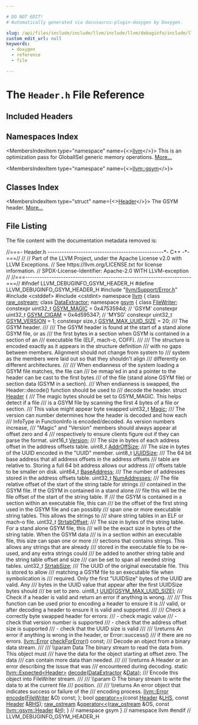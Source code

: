 ```yaml
---

# DO NOT EDIT!
# Automatically generated via docusaurus-plugin-doxygen by Doxygen.

slug: /api/files/include/include/llvm/include/llvm/debuginfo/include/llvm/debuginfo/gsym/header-h
custom_edit_url: null
keywords:
  - doxygen
  - reference
  - file

---
```





# The `Header.h` File Reference

<DoxygenPage pluginConfig={pluginConfig}>



## Included Headers

<IncludesList>
<IncludesListItem
  filePath="llvm/Support/Error.h"
  permalink="/docs/api/files/include/include/llvm/include/llvm/support/error-h"
  isLocal="true" />
<IncludesListItem
  filePath="cstddef"
  permalink=""
  isLocal="false" />
<IncludesListItem
  filePath="cstdint"
  permalink=""
  isLocal="false" />
</IncludesList>

## Namespaces Index

<MembersIndex>

<MembersIndexItem
  type="namespace"
  name={<><a href="/docs/api/namespaces/llvm">llvm</a></>}>
This is an optimization pass for GlobalISel generic memory operations. <a href="/docs/api/namespaces/llvm/#details">More...</a>
</MembersIndexItem>

<MembersIndexItem
  type="namespace"
  name={<><a href="/docs/api/namespaces/llvm/gsym">llvm::gsym</a></>}>
</MembersIndexItem>

</MembersIndex>

## Classes Index

<MembersIndex>

<MembersIndexItem
  type="struct"
  name={<><a href="/docs/api/structs/llvm/gsym/header">Header</a></>}>
The GSYM header. <a href="/docs/api/structs/llvm/gsym/header/#details">More...</a>
</MembersIndexItem>

</MembersIndex>


## File Listing

The file content with the documentation metadata removed is:

<ProgramListing>

<Link id="l00001" /><CodeLine lineNumber="1"><Highlight kind="comment">//===- Header.h -------------------------------------------------&#42;- C++ -&#42;-===//</Highlight><Highlight kind="normal"></Highlight></CodeLine>
<Link id="l00002" /><CodeLine lineNumber="2"><Highlight kind="normal"></Highlight><Highlight kind="comment">//</Highlight><Highlight kind="normal"></Highlight></CodeLine>
<Link id="l00003" /><CodeLine lineNumber="3"><Highlight kind="normal"></Highlight><Highlight kind="comment">// Part of the LLVM Project, under the Apache License v2.0 with LLVM Exceptions.</Highlight><Highlight kind="normal"></Highlight></CodeLine>
<Link id="l00004" /><CodeLine lineNumber="4"><Highlight kind="normal"></Highlight><Highlight kind="comment">// See https://llvm.org/LICENSE.txt for license information.</Highlight><Highlight kind="normal"></Highlight></CodeLine>
<Link id="l00005" /><CodeLine lineNumber="5"><Highlight kind="normal"></Highlight><Highlight kind="comment">// SPDX-License-Identifier: Apache-2.0 WITH LLVM-exception</Highlight><Highlight kind="normal"></Highlight></CodeLine>
<Link id="l00006" /><CodeLine lineNumber="6"><Highlight kind="normal"></Highlight><Highlight kind="comment">//</Highlight><Highlight kind="normal"></Highlight></CodeLine>
<Link id="l00007" /><CodeLine lineNumber="7"><Highlight kind="normal"></Highlight><Highlight kind="comment">//===----------------------------------------------------------------------===//</Highlight><Highlight kind="normal"></Highlight></CodeLine>
<Link id="l00008" /><CodeLine lineNumber="8"><Highlight kind="normal"></Highlight></CodeLine>
<Link id="l00009" /><CodeLine lineNumber="9"><Highlight kind="normal"></Highlight><Highlight kind="preprocessor">#ifndef LLVM&#95;DEBUGINFO&#95;GSYM&#95;HEADER&#95;H</Highlight><Highlight kind="normal"></Highlight></CodeLine>
<Link id="l00010" /><CodeLine lineNumber="10"><Highlight kind="normal"></Highlight><Highlight kind="preprocessor">#define LLVM&#95;DEBUGINFO&#95;GSYM&#95;HEADER&#95;H</Highlight><Highlight kind="normal"></Highlight></CodeLine>
<Link id="l00011" /><CodeLine lineNumber="11"><Highlight kind="normal"></Highlight></CodeLine>
<Link id="l00012" /><CodeLine lineNumber="12"><Highlight kind="normal"></Highlight><Highlight kind="preprocessor">#include &quot;<a href="/docs/api/files/include/include/llvm/include/llvm/support/error-h">llvm/Support/Error.h</a>&quot;</Highlight><Highlight kind="normal"></Highlight></CodeLine>
<Link id="l00013" /><CodeLine lineNumber="13"><Highlight kind="normal"></Highlight></CodeLine>
<Link id="l00014" /><CodeLine lineNumber="14"><Highlight kind="normal"></Highlight><Highlight kind="preprocessor">#include &lt;cstddef&gt;</Highlight><Highlight kind="normal"></Highlight></CodeLine>
<Link id="l00015" /><CodeLine lineNumber="15"><Highlight kind="normal"></Highlight><Highlight kind="preprocessor">#include &lt;cstdint&gt;</Highlight><Highlight kind="normal"></Highlight></CodeLine>
<Link id="l00016" /><CodeLine lineNumber="16"><Highlight kind="normal"></Highlight></CodeLine>
<Link id="l00017" /><CodeLine lineNumber="17"><Highlight kind="normal"></Highlight><Highlight kind="keyword">namespace </Highlight><Highlight kind="normal"><a href="/docs/api/namespaces/llvm">llvm</a> &#123;</Highlight></CodeLine>
<Link id="l00018" /><CodeLine lineNumber="18"><Highlight kind="normal"></Highlight><Highlight kind="keyword">class </Highlight><Highlight kind="normal"><a href="/docs/api/classes/llvm/raw-ostream">raw&#95;ostream</a>;</Highlight></CodeLine>
<Link id="l00019" /><CodeLine lineNumber="19"><Highlight kind="normal"></Highlight><Highlight kind="keyword">class </Highlight><Highlight kind="normal"><a href="/docs/api/classes/llvm/dataextractor">DataExtractor</a>;</Highlight></CodeLine>
<Link id="l00020" /><CodeLine lineNumber="20"><Highlight kind="normal"></Highlight></CodeLine>
<Link id="l00021" /><CodeLine lineNumber="21"><Highlight kind="normal"></Highlight><Highlight kind="keyword">namespace </Highlight><Highlight kind="normal"><a href="/docs/api/namespaces/llvm/gsym">gsym</a> &#123;</Highlight></CodeLine>
<Link id="l00022" /><CodeLine lineNumber="22"><Highlight kind="normal"></Highlight><Highlight kind="keyword">class </Highlight><Highlight kind="normal"><a href="/docs/api/classes/llvm/gsym/filewriter">FileWriter</a>;</Highlight></CodeLine>
<Link id="l00023" /><CodeLine lineNumber="23"><Highlight kind="normal"></Highlight></CodeLine>
<Link id="l00024" /><CodeLine lineNumber="24" lineLink="/docs/api/namespaces/llvm/gsym/#a75a03ed9f8e173b2e923681761f4a3ca"><Highlight kind="normal"></Highlight><Highlight kind="keyword">constexpr</Highlight><Highlight kind="normal"> uint32&#95;t <a href="/docs/api/namespaces/llvm/gsym/#a75a03ed9f8e173b2e923681761f4a3ca">GSYM&#95;MAGIC</a> = 0x4753594d; </Highlight><Highlight kind="comment">// &#39;GSYM&#39;</Highlight><Highlight kind="normal"></Highlight></CodeLine>
<Link id="l00025" /><CodeLine lineNumber="25" lineLink="/docs/api/namespaces/llvm/gsym/#a8e9e7159bb13863cae4c1a6d57f2020a"><Highlight kind="normal"></Highlight><Highlight kind="keyword">constexpr</Highlight><Highlight kind="normal"> uint32&#95;t <a href="/docs/api/namespaces/llvm/gsym/#a8e9e7159bb13863cae4c1a6d57f2020a">GSYM&#95;CIGAM</a> = 0x4d595347; </Highlight><Highlight kind="comment">// &#39;MYSG&#39;</Highlight><Highlight kind="normal"></Highlight></CodeLine>
<Link id="l00026" /><CodeLine lineNumber="26" lineLink="/docs/api/namespaces/llvm/gsym/#a7feb3a53720bdec8d221e5ccc76d8e94"><Highlight kind="normal"></Highlight><Highlight kind="keyword">constexpr</Highlight><Highlight kind="normal"> uint32&#95;t <a href="/docs/api/namespaces/llvm/gsym/#a7feb3a53720bdec8d221e5ccc76d8e94">GSYM&#95;VERSION</a> = 1;</Highlight></CodeLine>
<Link id="l00027" /><CodeLine lineNumber="27" lineLink="/docs/api/namespaces/llvm/gsym/#a37e27ac6f9e18bd3c2736669ac656062"><Highlight kind="normal"></Highlight><Highlight kind="keyword">constexpr</Highlight><Highlight kind="normal"> </Highlight><Highlight kind="keywordtype">size&#95;t</Highlight><Highlight kind="normal"> <a href="/docs/api/namespaces/llvm/gsym/#a37e27ac6f9e18bd3c2736669ac656062">GSYM&#95;MAX&#95;UUID&#95;SIZE</a> = 20;</Highlight></CodeLine>
<Link id="l00028" /><CodeLine lineNumber="28"><Highlight kind="normal"></Highlight><Highlight kind="comment"></Highlight></CodeLine>
<Link id="l00029" /><CodeLine lineNumber="29"><Highlight kind="comment">/// The GSYM header.</Highlight></CodeLine>
<Link id="l00030" /><CodeLine lineNumber="30"><Highlight kind="comment">///</Highlight></CodeLine>
<Link id="l00031" /><CodeLine lineNumber="31"><Highlight kind="comment">/// The GSYM header is found at the start of a stand alone GSYM file, or as</Highlight></CodeLine>
<Link id="l00032" /><CodeLine lineNumber="32"><Highlight kind="comment">/// the first bytes in a section when GSYM is contained in a section of an</Highlight></CodeLine>
<Link id="l00033" /><CodeLine lineNumber="33"><Highlight kind="comment">/// executable file (ELF, mach-o, COFF).</Highlight></CodeLine>
<Link id="l00034" /><CodeLine lineNumber="34"><Highlight kind="comment">///</Highlight></CodeLine>
<Link id="l00035" /><CodeLine lineNumber="35"><Highlight kind="comment">/// The structure is encoded exactly as it appears in the structure definition</Highlight></CodeLine>
<Link id="l00036" /><CodeLine lineNumber="36"><Highlight kind="comment">/// with no gaps between members. Alignment should not change from system to</Highlight></CodeLine>
<Link id="l00037" /><CodeLine lineNumber="37"><Highlight kind="comment">/// system as the members were laid out so that they shouldn&#39;t align</Highlight></CodeLine>
<Link id="l00038" /><CodeLine lineNumber="38"><Highlight kind="comment">/// differently on different architectures.</Highlight></CodeLine>
<Link id="l00039" /><CodeLine lineNumber="39"><Highlight kind="comment">///</Highlight></CodeLine>
<Link id="l00040" /><CodeLine lineNumber="40"><Highlight kind="comment">/// When endianness of the system loading a GSYM file matches, the file can</Highlight></CodeLine>
<Link id="l00041" /><CodeLine lineNumber="41"><Highlight kind="comment">/// be mmap&#39;ed in and a pointer to the header can be cast to the first bytes</Highlight></CodeLine>
<Link id="l00042" /><CodeLine lineNumber="42"><Highlight kind="comment">/// of the file (stand alone GSYM file) or section data (GSYM in a section).</Highlight></CodeLine>
<Link id="l00043" /><CodeLine lineNumber="43"><Highlight kind="comment">/// When endianness is swapped, the Header::decode() function should be used to</Highlight></CodeLine>
<Link id="l00044" /><CodeLine lineNumber="44"><Highlight kind="comment">/// decode the header.</Highlight><Highlight kind="normal"></Highlight></CodeLine>
<Link id="l00045" /><CodeLine lineNumber="45" lineLink="/docs/api/structs/llvm/gsym/header"><Highlight kind="normal"></Highlight><Highlight kind="keyword">struct </Highlight><Highlight kind="normal"><a href="/docs/api/structs/llvm/gsym/header">Header</a> &#123;</Highlight><Highlight kind="comment"></Highlight></CodeLine>
<Link id="l00046" /><CodeLine lineNumber="46"><Highlight kind="comment">  /// The magic bytes should be set to GSYM&#95;MAGIC. This helps detect if a file</Highlight></CodeLine>
<Link id="l00047" /><CodeLine lineNumber="47"><Highlight kind="comment">  /// is a GSYM file by scanning the first 4 bytes of a file or section.</Highlight></CodeLine>
<Link id="l00048" /><CodeLine lineNumber="48"><Highlight kind="comment">  /// This value might appear byte swapped</Highlight><Highlight kind="normal"></Highlight></CodeLine>
<Link id="l00049" /><CodeLine lineNumber="49" lineLink="/docs/api/structs/llvm/gsym/header/#a47ef9e8af3bae7caacb43b16108d03a1"><Highlight kind="normal">  uint32&#95;t <a href="/docs/api/structs/llvm/gsym/header/#a47ef9e8af3bae7caacb43b16108d03a1">Magic</a>;</Highlight><Highlight kind="comment"></Highlight></CodeLine>
<Link id="l00050" /><CodeLine lineNumber="50"><Highlight kind="comment">  /// The version can number determines how the header is decoded and how each</Highlight></CodeLine>
<Link id="l00051" /><CodeLine lineNumber="51"><Highlight kind="comment">  /// InfoType in FunctionInfo is encoded/decoded. As version numbers increase,</Highlight></CodeLine>
<Link id="l00052" /><CodeLine lineNumber="52"><Highlight kind="comment">  /// &quot;Magic&quot; and &quot;Version&quot; members should always appear at offset zero and 4</Highlight></CodeLine>
<Link id="l00053" /><CodeLine lineNumber="53"><Highlight kind="comment">  /// respectively to ensure clients figure out if they can parse the format.</Highlight><Highlight kind="normal"></Highlight></CodeLine>
<Link id="l00054" /><CodeLine lineNumber="54" lineLink="/docs/api/structs/llvm/gsym/header/#a05be47ccf18c7b121da8d5e2e00c4007"><Highlight kind="normal">  uint16&#95;t <a href="/docs/api/structs/llvm/gsym/header/#a05be47ccf18c7b121da8d5e2e00c4007">Version</a>;</Highlight><Highlight kind="comment"></Highlight></CodeLine>
<Link id="l00055" /><CodeLine lineNumber="55"><Highlight kind="comment">  /// The size in bytes of each address offset in the address offsets table.</Highlight><Highlight kind="normal"></Highlight></CodeLine>
<Link id="l00056" /><CodeLine lineNumber="56" lineLink="/docs/api/structs/llvm/gsym/header/#a34f83b8e1b9a91f2e306a9d0df969a5b"><Highlight kind="normal">  uint8&#95;t <a href="/docs/api/structs/llvm/gsym/header/#a34f83b8e1b9a91f2e306a9d0df969a5b">AddrOffSize</a>;</Highlight><Highlight kind="comment"></Highlight></CodeLine>
<Link id="l00057" /><CodeLine lineNumber="57"><Highlight kind="comment">  /// The size in bytes of the UUID encoded in the &quot;UUID&quot; member.</Highlight><Highlight kind="normal"></Highlight></CodeLine>
<Link id="l00058" /><CodeLine lineNumber="58" lineLink="/docs/api/structs/llvm/gsym/header/#ae25e8b83cd8416417a33dd9267cbf4ce"><Highlight kind="normal">  uint8&#95;t <a href="/docs/api/structs/llvm/gsym/header/#ae25e8b83cd8416417a33dd9267cbf4ce">UUIDSize</a>;</Highlight><Highlight kind="comment"></Highlight></CodeLine>
<Link id="l00059" /><CodeLine lineNumber="59"><Highlight kind="comment">  /// The 64 bit base address that all address offsets in the address offsets</Highlight></CodeLine>
<Link id="l00060" /><CodeLine lineNumber="60"><Highlight kind="comment">  /// table are relative to. Storing a full 64 bit address allows our address</Highlight></CodeLine>
<Link id="l00061" /><CodeLine lineNumber="61"><Highlight kind="comment">  /// offsets table to be smaller on disk.</Highlight><Highlight kind="normal"></Highlight></CodeLine>
<Link id="l00062" /><CodeLine lineNumber="62" lineLink="/docs/api/structs/llvm/gsym/header/#af3a0fa4fd0587b1bcb2e1979bbe3c747"><Highlight kind="normal">  uint64&#95;t <a href="/docs/api/structs/llvm/gsym/header/#af3a0fa4fd0587b1bcb2e1979bbe3c747">BaseAddress</a>;</Highlight><Highlight kind="comment"></Highlight></CodeLine>
<Link id="l00063" /><CodeLine lineNumber="63"><Highlight kind="comment">  /// The number of addresses stored in the address offsets table.</Highlight><Highlight kind="normal"></Highlight></CodeLine>
<Link id="l00064" /><CodeLine lineNumber="64" lineLink="/docs/api/structs/llvm/gsym/header/#ae56c0257076bd0b9c1a4f42671eb03f0"><Highlight kind="normal">  uint32&#95;t <a href="/docs/api/structs/llvm/gsym/header/#ae56c0257076bd0b9c1a4f42671eb03f0">NumAddresses</a>;</Highlight><Highlight kind="comment"></Highlight></CodeLine>
<Link id="l00065" /><CodeLine lineNumber="65"><Highlight kind="comment">  /// The file relative offset of the start of the string table for strings</Highlight></CodeLine>
<Link id="l00066" /><CodeLine lineNumber="66"><Highlight kind="comment">  /// contained in the GSYM file. If the GSYM in contained in a stand alone</Highlight></CodeLine>
<Link id="l00067" /><CodeLine lineNumber="67"><Highlight kind="comment">  /// file this will be the file offset of the start of the string table. If</Highlight></CodeLine>
<Link id="l00068" /><CodeLine lineNumber="68"><Highlight kind="comment">  /// the GSYM is contained in a section within an executable file, this can</Highlight></CodeLine>
<Link id="l00069" /><CodeLine lineNumber="69"><Highlight kind="comment">  /// be the offset of the first string used in the GSYM file and can possibly</Highlight></CodeLine>
<Link id="l00070" /><CodeLine lineNumber="70"><Highlight kind="comment">  /// span one or more executable string tables. This allows the strings to</Highlight></CodeLine>
<Link id="l00071" /><CodeLine lineNumber="71"><Highlight kind="comment">  /// share string tables in an ELF or mach-o file.</Highlight><Highlight kind="normal"></Highlight></CodeLine>
<Link id="l00072" /><CodeLine lineNumber="72" lineLink="/docs/api/structs/llvm/gsym/header/#a9f8bfadcb63e2bec5eb4e2f897e1c8f8"><Highlight kind="normal">  uint32&#95;t <a href="/docs/api/structs/llvm/gsym/header/#a9f8bfadcb63e2bec5eb4e2f897e1c8f8">StrtabOffset</a>;</Highlight><Highlight kind="comment"></Highlight></CodeLine>
<Link id="l00073" /><CodeLine lineNumber="73"><Highlight kind="comment">  /// The size in bytes of the string table. For a stand alone GSYM file, this</Highlight></CodeLine>
<Link id="l00074" /><CodeLine lineNumber="74"><Highlight kind="comment">  /// will be the exact size in bytes of the string table. When the GSYM data</Highlight></CodeLine>
<Link id="l00075" /><CodeLine lineNumber="75"><Highlight kind="comment">  /// is in a section within an executable file, this size can span one or more</Highlight></CodeLine>
<Link id="l00076" /><CodeLine lineNumber="76"><Highlight kind="comment">  /// sections that contains strings. This allows any strings that are already</Highlight></CodeLine>
<Link id="l00077" /><CodeLine lineNumber="77"><Highlight kind="comment">  /// stored in the executable file to be re-used, and any extra strings could</Highlight></CodeLine>
<Link id="l00078" /><CodeLine lineNumber="78"><Highlight kind="comment">  /// be added to another string table and the string table offset and size</Highlight></CodeLine>
<Link id="l00079" /><CodeLine lineNumber="79"><Highlight kind="comment">  /// can be set to span all needed string tables.</Highlight><Highlight kind="normal"></Highlight></CodeLine>
<Link id="l00080" /><CodeLine lineNumber="80" lineLink="/docs/api/structs/llvm/gsym/header/#aaf7da00d25cd0b1ec0e7105d1f15fcaf"><Highlight kind="normal">  uint32&#95;t <a href="/docs/api/structs/llvm/gsym/header/#aaf7da00d25cd0b1ec0e7105d1f15fcaf">StrtabSize</a>;</Highlight><Highlight kind="comment"></Highlight></CodeLine>
<Link id="l00081" /><CodeLine lineNumber="81"><Highlight kind="comment">  /// The UUID of the original executable file. This is stored to allow</Highlight></CodeLine>
<Link id="l00082" /><CodeLine lineNumber="82"><Highlight kind="comment">  /// matching a GSYM file to an executable file when symbolication is</Highlight></CodeLine>
<Link id="l00083" /><CodeLine lineNumber="83"><Highlight kind="comment">  /// required. Only the first &quot;UUIDSize&quot; bytes of the UUID are valid. Any</Highlight></CodeLine>
<Link id="l00084" /><CodeLine lineNumber="84"><Highlight kind="comment">  /// bytes in the UUID value that appear after the first UUIDSize bytes should</Highlight></CodeLine>
<Link id="l00085" /><CodeLine lineNumber="85"><Highlight kind="comment">  /// be set to zero.</Highlight><Highlight kind="normal"></Highlight></CodeLine>
<Link id="l00086" /><CodeLine lineNumber="86" lineLink="/docs/api/structs/llvm/gsym/header/#aa843b4319bce6f5a623cf632db244399"><Highlight kind="normal">  uint8&#95;t <a href="/docs/api/structs/llvm/gsym/header/#aa843b4319bce6f5a623cf632db244399">UUID</a>&#91;<a href="/docs/api/namespaces/llvm/gsym/#a37e27ac6f9e18bd3c2736669ac656062">GSYM&#95;MAX&#95;UUID&#95;SIZE</a>&#93;;</Highlight></CodeLine>
<Link id="l00087" /><CodeLine lineNumber="87"><Highlight kind="normal"></Highlight><Highlight kind="comment"></Highlight></CodeLine>
<Link id="l00088" /><CodeLine lineNumber="88"><Highlight kind="comment">  /// Check if a header is valid and return an error if anything is wrong.</Highlight></CodeLine>
<Link id="l00089" /><CodeLine lineNumber="89"><Highlight kind="comment">  ///</Highlight></CodeLine>
<Link id="l00090" /><CodeLine lineNumber="90"><Highlight kind="comment">  /// This function can be used prior to encoding a header to ensure it is</Highlight></CodeLine>
<Link id="l00091" /><CodeLine lineNumber="91"><Highlight kind="comment">  /// valid, or after decoding a header to ensure it is valid and supported.</Highlight></CodeLine>
<Link id="l00092" /><CodeLine lineNumber="92"><Highlight kind="comment">  ///</Highlight></CodeLine>
<Link id="l00093" /><CodeLine lineNumber="93"><Highlight kind="comment">  /// Check a correctly byte swapped header for errors:</Highlight></CodeLine>
<Link id="l00094" /><CodeLine lineNumber="94"><Highlight kind="comment">  ///   - check magic value</Highlight></CodeLine>
<Link id="l00095" /><CodeLine lineNumber="95"><Highlight kind="comment">  ///   - check that version number is supported</Highlight></CodeLine>
<Link id="l00096" /><CodeLine lineNumber="96"><Highlight kind="comment">  ///   - check that the address offset size is supported</Highlight></CodeLine>
<Link id="l00097" /><CodeLine lineNumber="97"><Highlight kind="comment">  ///   - check that the UUID size is valid</Highlight></CodeLine>
<Link id="l00098" /><CodeLine lineNumber="98"><Highlight kind="comment">  ///</Highlight></CodeLine>
<Link id="l00099" /><CodeLine lineNumber="99"><Highlight kind="comment">  /// \\returns An error if anything is wrong in the header, or Error::success()</Highlight></CodeLine>
<Link id="l00100" /><CodeLine lineNumber="100"><Highlight kind="comment">  /// if there are no errors.</Highlight><Highlight kind="normal"></Highlight></CodeLine>
<Link id="l00101" /><CodeLine lineNumber="101"><Highlight kind="normal">  <a href="/docs/api/classes/llvm/error">llvm::Error</a> <a href="/docs/api/structs/llvm/gsym/header/#ae34d310282ea598de25cd12feb15d653">checkForError</a>() </Highlight><Highlight kind="keyword">const</Highlight><Highlight kind="normal">;</Highlight></CodeLine>
<Link id="l00102" /><CodeLine lineNumber="102"><Highlight kind="normal"></Highlight><Highlight kind="comment"></Highlight></CodeLine>
<Link id="l00103" /><CodeLine lineNumber="103"><Highlight kind="comment">  /// Decode an object from a binary data stream.</Highlight></CodeLine>
<Link id="l00104" /><CodeLine lineNumber="104"><Highlight kind="comment">  ///</Highlight></CodeLine>
<Link id="l00105" /><CodeLine lineNumber="105"><Highlight kind="comment">  /// \\param Data The binary stream to read the data from. This object must</Highlight></CodeLine>
<Link id="l00106" /><CodeLine lineNumber="106"><Highlight kind="comment">  /// have the data for the object starting at offset zero. The data</Highlight></CodeLine>
<Link id="l00107" /><CodeLine lineNumber="107"><Highlight kind="comment">  /// can contain more data than needed.</Highlight></CodeLine>
<Link id="l00108" /><CodeLine lineNumber="108"><Highlight kind="comment">  ///</Highlight></CodeLine>
<Link id="l00109" /><CodeLine lineNumber="109"><Highlight kind="comment">  /// \\returns A Header or an error describing the issue that was</Highlight></CodeLine>
<Link id="l00110" /><CodeLine lineNumber="110"><Highlight kind="comment">  /// encountered during decoding.</Highlight><Highlight kind="normal"></Highlight></CodeLine>
<Link id="l00111" /><CodeLine lineNumber="111"><Highlight kind="normal">  </Highlight><Highlight kind="keyword">static</Highlight><Highlight kind="normal"> <a href="/docs/api/classes/llvm/expected">llvm::Expected&lt;Header&gt;</a> <a href="/docs/api/structs/llvm/gsym/header/#a3e167f635eebf81005b8ac7290195165">decode</a>(<a href="/docs/api/classes/llvm/dataextractor">DataExtractor</a> &amp;<a href="/docs/api/namespaces/llvm/#aa20539e89704d20b98b97e9c3feac934">Data</a>);</Highlight></CodeLine>
<Link id="l00112" /><CodeLine lineNumber="112"><Highlight kind="normal"></Highlight><Highlight kind="comment"></Highlight></CodeLine>
<Link id="l00113" /><CodeLine lineNumber="113"><Highlight kind="comment">  /// Encode this object into FileWriter stream.</Highlight></CodeLine>
<Link id="l00114" /><CodeLine lineNumber="114"><Highlight kind="comment">  ///</Highlight></CodeLine>
<Link id="l00115" /><CodeLine lineNumber="115"><Highlight kind="comment">  /// \\param O The binary stream to write the data to at the current file</Highlight></CodeLine>
<Link id="l00116" /><CodeLine lineNumber="116"><Highlight kind="comment">  /// position.</Highlight></CodeLine>
<Link id="l00117" /><CodeLine lineNumber="117"><Highlight kind="comment">  ///</Highlight></CodeLine>
<Link id="l00118" /><CodeLine lineNumber="118"><Highlight kind="comment">  /// \\returns An error object that indicates success or failure of the</Highlight></CodeLine>
<Link id="l00119" /><CodeLine lineNumber="119"><Highlight kind="comment">  /// encoding process.</Highlight><Highlight kind="normal"></Highlight></CodeLine>
<Link id="l00120" /><CodeLine lineNumber="120"><Highlight kind="normal">  <a href="/docs/api/classes/llvm/error">llvm::Error</a> <a href="/docs/api/structs/llvm/gsym/header/#a976c8e49991502be5186b73cdd2d3589">encode</a>(<a href="/docs/api/classes/llvm/gsym/filewriter">FileWriter</a> &amp;O) </Highlight><Highlight kind="keyword">const</Highlight><Highlight kind="normal">;</Highlight></CodeLine>
<Link id="l00121" /><CodeLine lineNumber="121"><Highlight kind="normal">&#125;;</Highlight></CodeLine>
<Link id="l00122" /><CodeLine lineNumber="122"><Highlight kind="normal"></Highlight></CodeLine>
<Link id="l00123" /><CodeLine lineNumber="123"><Highlight kind="normal"></Highlight><Highlight kind="keywordtype">bool</Highlight><Highlight kind="normal"> <a href="/docs/api/namespaces/llvm/gsym/#a703aec456081f446cea37a117ccc5e44">operator==</a>(</Highlight><Highlight kind="keyword">const</Highlight><Highlight kind="normal"> <a href="/docs/api/structs/llvm/gsym/header">Header</a> &amp;<a href="/docs/api/files/lib/lib/target/lib/target/x86/x86partialreduction-cpp/#a9e1483f7215664a2315c53c3558d9a8d">LHS</a>, </Highlight><Highlight kind="keyword">const</Highlight><Highlight kind="normal"> <a href="/docs/api/structs/llvm/gsym/header">Header</a> &amp;<a href="/docs/api/files/lib/lib/target/lib/target/x86/x86partialreduction-cpp/#a87b8bfbbe9d8f7146d7f20a5fb42efd0">RHS</a>);</Highlight></CodeLine>
<Link id="l00124" /><CodeLine lineNumber="124"><Highlight kind="normal"><a href="/docs/api/classes/llvm/raw-ostream">raw&#95;ostream</a> &amp;<a href="/docs/api/namespaces/llvm/gsym/#a15f42fd0953ecc13d8122847660c0e5b">operator&lt;&lt;</a>(<a href="/docs/api/classes/llvm/raw-ostream">raw&#95;ostream</a> &amp;OS, </Highlight><Highlight kind="keyword">const</Highlight><Highlight kind="normal"> <a href="/docs/api/structs/llvm/gsym/header">llvm::gsym::Header</a> &amp;<a href="/docs/api/files/lib/lib/support/md5-cpp/#ae42219072d798876e6b08e6b78614ff6">H</a>);</Highlight></CodeLine>
<Link id="l00125" /><CodeLine lineNumber="125"><Highlight kind="normal"></Highlight></CodeLine>
<Link id="l00126" /><CodeLine lineNumber="126"><Highlight kind="normal">&#125; </Highlight><Highlight kind="comment">// namespace gsym</Highlight><Highlight kind="normal"></Highlight></CodeLine>
<Link id="l00127" /><CodeLine lineNumber="127"><Highlight kind="normal">&#125; </Highlight><Highlight kind="comment">// namespace llvm</Highlight><Highlight kind="normal"></Highlight></CodeLine>
<Link id="l00128" /><CodeLine lineNumber="128"><Highlight kind="normal"></Highlight></CodeLine>
<Link id="l00129" /><CodeLine lineNumber="129"><Highlight kind="normal"></Highlight><Highlight kind="preprocessor">#endif </Highlight><Highlight kind="comment">// LLVM&#95;DEBUGINFO&#95;GSYM&#95;HEADER&#95;H</Highlight><Highlight kind="normal"></Highlight></CodeLine>

</ProgramListing>


</DoxygenPage>

